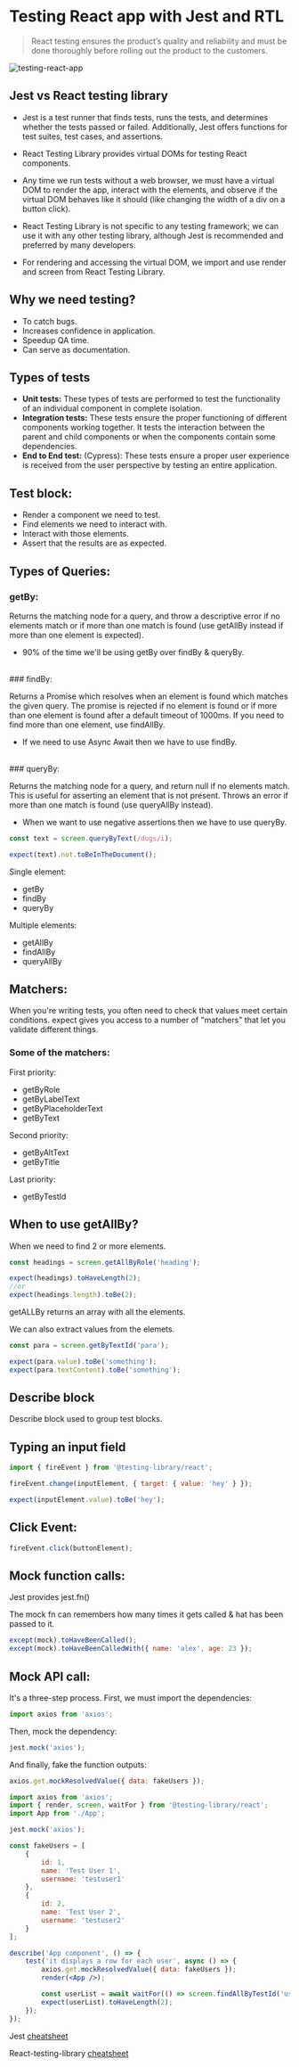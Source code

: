 # Testing React app with Jest and RTL

> React testing ensures the product’s quality and reliability and must be done thoroughly before rolling out the product to the customers.

![testing-react-app](/testing-react-app.png)

## Jest vs React testing library

-   Jest is a test runner that finds tests, runs the tests, and determines whether the tests passed or failed. Additionally, Jest offers functions for test suites, test cases, and assertions.

-   React Testing Library provides virtual DOMs for testing React components.

-   Any time we run tests without a web browser, we must have a virtual DOM to render the app, interact with the elements, and observe if the virtual DOM behaves like it should (like changing the width of a div on a button click).

-   React Testing Library is not specific to any testing framework; we can use it with any other testing library, although Jest is recommended and preferred by many developers.

-   For rendering and accessing the virtual DOM, we import and use render and screen from React Testing Library.

## Why we need testing?

-   To catch bugs.
-   Increases confidence in application.
-   Speedup QA time.
-   Can serve as documentation.

## Types of tests

-   **Unit tests:** These types of tests are performed to test the functionality of an individual component in complete isolation.
-   **Integration tests:** These tests ensure the proper functioning of different components working together. It tests the interaction between the parent and child components or when the components contain some dependencies.
-   **End to End test:** (Cypress): These tests ensure a proper user experience is received from the user perspective by testing an entire application.

## Test block:

-   Render a component we need to test.
-   Find elements we need to interact with.
-   Interact with those elements.
-   Assert that the results are as expected.

## Types of Queries:

### getBy:

Returns the matching node for a query, and throw a descriptive error if no elements match or if more than one match is found (use getAllBy instead if more than one element is expected).

-   90% of the time we'll be using getBy over findBy & queryBy.

<br />
### findBy:

Returns a Promise which resolves when an element is found which matches the given query. The promise is rejected if no element is found or if more than one element is found after a default timeout of 1000ms. If you need to find more than one element, use findAllBy.

-   If we need to use Async Await then we have to use findBy.

<br />
### queryBy:

Returns the matching node for a query, and return null if no elements match. This is useful for asserting an element that is not present. Throws an error if more than one match is found (use queryAllBy instead).

-   When we want to use negative assertions then we have to use queryBy.

```javascript
const text = screen.queryByText(/dogs/i);

expect(text).not.toBeInTheDocument();
```

Single element:

-   getBy
-   findBy
-   queryBy

Multiple elements:

-   getAllBy
-   findAllBy
-   queryAllBy

## Matchers:

When you're writing tests, you often need to check that values meet certain conditions. expect gives you access to a number of "matchers" that let you validate different things.

### Some of the matchers:

First priority:

-   getByRole
-   getByLabelText
-   getByPlaceholderText
-   getByText

Second priority:

-   getByAltText
-   getByTitle

Last priority:

-   getByTestId

## When to use getAllBy?

When we need to find 2 or more elements.

```javascript
const headings = screen.getAllByRole('heading');

expect(headings).toHaveLength(2);
//or
expect(headings.length).toBe(2);
```

getALLBy returns an array with all the elements.

We can also extract values from the elemets.

```javascript
const para = screen.getByTextId('para');

expect(para.value).toBe('something');
expect(para.textContent).toBe('something');
```

## Describe block

Describe block used to group test blocks.

## Typing an input field

```javascript
import { fireEvent } from '@testing-library/react';

fireEvent.change(inputElement, { target: { value: 'hey' } });

expect(inputElement.value).toBe('hey');
```

## Click Event:

```javascript
fireEvent.click(buttonElement);
```

## Mock function calls:

Jest provides <span className="hgl">jest.fn()</span>

The mock fn can remembers how many times it gets called & hat has been passed to it.

```javascript
except(mock).toHaveBeenCalled();
except(mock).toHaveBeenCalledWith({ name: 'alex', age: 23 });
```

## Mock API call:

It's a three-step process. First, we must import the dependencies:

```javascript
import axios from 'axios';
```

Then, mock the dependency:

```javascript
jest.mock('axios');
```

And finally, fake the function outputs:

```javascript
axios.get.mockResolvedValue({ data: fakeUsers });
```

```jsx
import axios from 'axios';
import { render, screen, waitFor } from '@testing-library/react';
import App from './App';

jest.mock('axios');

const fakeUsers = [
    {
        id: 1,
        name: 'Test User 1',
        username: 'testuser1'
    },
    {
        id: 2,
        name: 'Test User 2',
        username: 'testuser2'
    }
];

describe('App component', () => {
    test('it displays a row for each user', async () => {
        axios.get.mockResolvedValue({ data: fakeUsers });
        render(<App />);

        const userList = await waitFor(() => screen.findAllByTestId('user-item'));
        expect(userList).toHaveLength(2);
    });
});
```

Jest [cheatsheet](https://devhints.io/jest)

React-testing-library [cheatsheet](https://testing-library.com/docs/react-testing-library/cheatsheet/)
